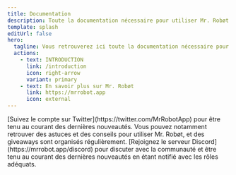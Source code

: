 ```yaml
---
title: Documentation
description: Toute la documentation nécessaire pour utiliser Mr. Robøt.
template: splash
editUrl: false
hero:
  tagline: Vous retrouverez ici toute la documentation nécessaire pour utiliser Mr. Robøt.
  actions:
    - text: INTRODUCTION
      link: /introduction
      icon: right-arrow
      variant: primary
    - text: En savoir plus sur Mr. Robøt
      link: https://mrrobot.app
      icon: external
---
```



<CardGrid>
	<Card title="Sur Twitter" icon="twitter">
		[Suivez le compte sur Twitter](https://twitter.com/MrRobotApp) pour être tenu au courant des dernières nouveautés.
    Vous pouvez notamment retrouver des astuces et des conseils pour utiliser Mr. Robøt, et des giveaways sont organisés régulièrement.
	</Card>
  <Card title="Serveur Discord" icon="discord">
    [Rejoignez le serveur Discord](https://mrrobot.app/discord) pour discuter avec la communauté
    et être tenu au courant des dernières nouveautés en étant notifié avec les rôles adéquats.
  </Card>
</CardGrid>
